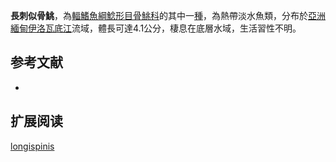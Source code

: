 {{Speciesbox
| name = 長刺似骨鮡
| status = NE
| status_system = IUCN3.1
| image = 
| image_width = 250px
| genus = Erethistoides
| species = longispinis
| authority = Ng, Ferraris & Neely, 2012
| synonyms = 
}}
'''長刺似骨鮡'''，為[[輻鰭魚綱|輻鰭魚綱]][[鯰形目|鯰形目]][[骨鮡科|骨鮡科]]的其中一[[種|種]]，為熱帶淡水魚類，分布於[[亞洲|亞洲]][[緬甸|緬甸]][[伊洛瓦底江|伊洛瓦底江]]流域，體長可達4.1公分，棲息在底層水域，生活習性不明。

==参考文献==
*{{FishBase_species|genus=Erethistoides|species=longispinis|year=2015|month=3}}

== 扩展阅读 ==
{{refbegin}}
{{wikispecies-inline|Erethistoides longispinis|長刺似骨鮡}}
{{refend}}
{{Taxonbar|from=Q13612133}}

[[Category:似骨鮡屬|longispinis]]